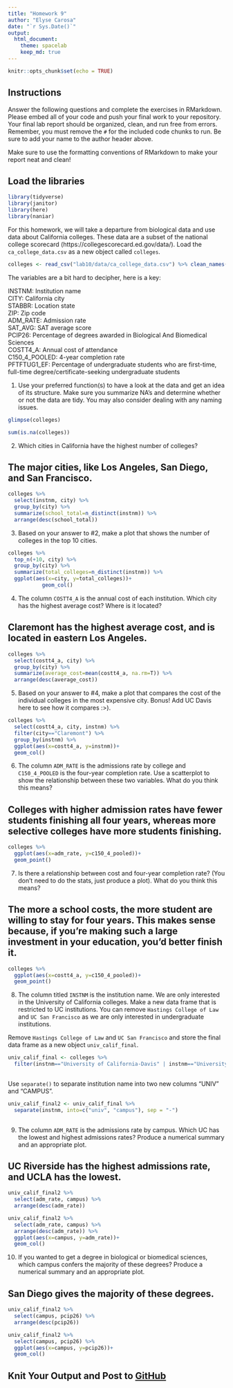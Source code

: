 ```yaml
---
title: "Homework 9"
author: "Elyse Carosa"
date: "`r Sys.Date()`"
output:
  html_document: 
    theme: spacelab
    keep_md: true
---
```


```r
knitr::opts_chunk$set(echo = TRUE)
```

## Instructions
Answer the following questions and complete the exercises in RMarkdown. Please embed all of your code and push your final work to your repository. Your final lab report should be organized, clean, and run free from errors. Remember, you must remove the `#` for the included code chunks to run. Be sure to add your name to the author header above.  

Make sure to use the formatting conventions of RMarkdown to make your report neat and clean!  

## Load the libraries
```r
library(tidyverse)
library(janitor)
library(here)
library(naniar)
``` 

For this homework, we will take a departure from biological data and use data about California colleges. These data are a subset of the national college scorecard (https://collegescorecard.ed.gov/data/). Load the `ca_college_data.csv` as a new object called `colleges`.
```r
colleges <- read_csv("lab10/data/ca_college_data.csv") %>% clean_names()
```

The variables are a bit hard to decipher, here is a key:  

INSTNM: Institution name  
CITY: California city  
STABBR: Location state  
ZIP: Zip code  
ADM_RATE: Admission rate  
SAT_AVG: SAT average score  
PCIP26: Percentage of degrees awarded in Biological And Biomedical Sciences  
COSTT4_A: Annual cost of attendance  
C150_4_POOLED: 4-year completion rate  
PFTFTUG1_EF: Percentage of undergraduate students who are first-time, full-time degree/certificate-seeking undergraduate students  

1. Use your preferred function(s) to have a look at the data and get an idea of its structure. Make sure you summarize NA's and determine whether or not the data are tidy. You may also consider dealing with any naming issues.

```r
glimpse(colleges)
```

```r
sum(is.na(colleges))
```


2. Which cities in California have the highest number of colleges?

## The major cities, like Los Angeles, San Diego, and San Francisco.

```r
colleges %>% 
  select(instnm, city) %>% 
  group_by(city) %>% 
  summarize(school_total=n_distinct(instnm)) %>% 
  arrange(desc(school_total))
```


3. Based on your answer to #2, make a plot that shows the number of colleges in the top 10 cities.

```r
colleges %>% 
  top_n(+10, city) %>% 
  group_by(city) %>% 
  summarize(total_colleges=n_distinct(instnm)) %>% 
  ggplot(aes(x=city, y=total_colleges))+
           geom_col()
```


4. The column `COSTT4_A` is the annual cost of each institution. Which city has the highest average cost? Where is it located?

## Claremont has the highest average cost, and is located in eastern Los Angeles.

```r
colleges %>% 
  select(costt4_a, city) %>% 
  group_by(city) %>% 
  summarize(average_cost=mean(costt4_a, na.rm=T)) %>% 
  arrange(desc(average_cost))
```


5. Based on your answer to #4, make a plot that compares the cost of the individual colleges in the most expensive city. Bonus! Add UC Davis here to see how it compares :>).

```r
colleges %>% 
  select(costt4_a, city, instnm) %>% 
  filter(city=="Claremont") %>% 
  group_by(instnm) %>% 
  ggplot(aes(x=costt4_a, y=instnm))+
  geom_col()
```


6. The column `ADM_RATE` is the admissions rate by college and `C150_4_POOLED` is the four-year completion rate. Use a scatterplot to show the relationship between these two variables. What do you think this means?

## Colleges with higher admission rates have fewer students finishing all four years, whereas more selective colleges have more students finishing.

```r
colleges %>% 
  ggplot(aes(x=adm_rate, y=c150_4_pooled))+
  geom_point()
```


7. Is there a relationship between cost and four-year completion rate? (You don't need to do the stats, just produce a plot). What do you think this means?

## The more a school costs, the more student are willing to stay for four years. This makes sense because, if you're making such a large investment in your education, you'd better finish it.

```r
colleges %>% 
  ggplot(aes(x=costt4_a, y=c150_4_pooled))+
  geom_point()
```


8. The column titled `INSTNM` is the institution name. We are only interested in the University of California colleges. Make a new data frame that is restricted to UC institutions. You can remove `Hastings College of Law` and `UC San Francisco` as we are only interested in undergraduate institutions.

Remove `Hastings College of Law` and `UC San Francisco` and store the final data frame as a new object `univ_calif_final`.

```r
univ_calif_final <- colleges %>%
  filter(instnm=="University of California-Davis" | instnm=="University of California-Irvine" | instnm=="University of California-Berkley" | instnm=="University of California-Los Angeles" | instnm=="University of California-Riverside" | instnm=="University of California-Santa Cruz" | instnm=="University of California-Santa Barbara" | instnm=="University of California-San Diego")
  
```


Use `separate()` to separate institution name into two new columns "UNIV" and "CAMPUS".

```r
univ_calif_final2 <- univ_calif_final %>% 
  separate(instnm, into=c("univ", "campus"), sep = "-")
  
```


9. The column `ADM_RATE` is the admissions rate by campus. Which UC has the lowest and highest admissions rates? Produce a numerical summary and an appropriate plot.

## UC Riverside has the highest admissions rate, and UCLA has the lowest.

```r
univ_calif_final2 %>%
  select(adm_rate, campus) %>%
  arrange(desc(adm_rate))
```


```r
univ_calif_final2 %>%
  select(adm_rate, campus) %>%
  arrange(desc(adm_rate)) %>% 
  ggplot(aes(x=campus, y=adm_rate))+
  geom_col()
```


10. If you wanted to get a degree in biological or biomedical sciences, which campus confers the majority of these degrees? Produce a numerical summary and an appropriate plot.

## San Diego gives the majority of these degrees.

```r
univ_calif_final2 %>% 
  select(campus, pcip26) %>%
  arrange(desc(pcip26))
```

```r
univ_calif_final2 %>% 
  select(campus, pcip26) %>%
  ggplot(aes(x=campus, y=pcip26))+
  geom_col()
```


## Knit Your Output and Post to [GitHub](https://github.com/FRS417-DataScienceBiologists)